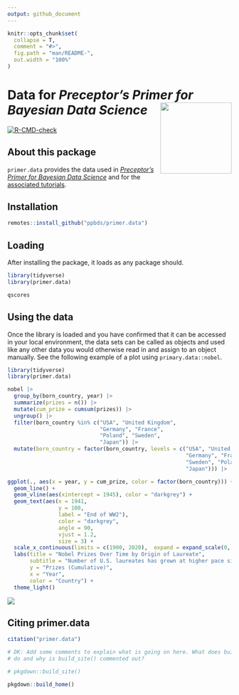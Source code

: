 ```yaml
---
output: github_document
---
```


<!-- README is generated from README.Rmd, edit ONLY this file if needed. But, after you edit it, you NEED TO KNIT IT BY HAND in order to create the new README.md, which is the thing which is actually used. -->

```r

knitr::opts_chunk$set(
  collapse = T,
  comment = "#>",
  fig.path = "man/README-",
  out.width = "100%"
)
```


# Data for *Preceptor's Primer for <br/> Bayesian Data Science* <img src="man/figures/ulysses_hex_data.png" align = "right"  width="160">

<!-- badges: start -->
[![R-CMD-check](https://github.com/PPBDS/primer.data/workflows/R-CMD-check/badge.svg)](https://github.com/PPBDS/primer.data/actions)
<!-- badges: end -->

## About this package

`primer.data` provides the data used in *[Preceptor's Primer for Bayesian Data Science](https://ppbds.github.io/primer)* and for the [associated tutorials](https://ppbds.github.io/primer.tutorials).

## Installation

```r
remotes::install_github("ppbds/primer.data")
```

## Loading

After installing the package, it loads as any package should.

```r
library(tidyverse) 
library(primer.data)

qscores
```

## Using the data

Once the library is loaded and you have confirmed that it can be accessed in your local environment, the data sets can be called as objects and used like any other data you would otherwise read in and assign to an object manually. See the following example of a plot using `primary.data::nobel`. 

```r

library(tidyverse)
library(primer.data)

nobel |>
  group_by(born_country, year) |>
  summarize(prizes = n()) |>
  mutate(cum_prize = cumsum(prizes)) |>
  ungroup() |>
  filter(born_country %in% c("USA", "United Kingdom", 
                             "Germany", "France", 
                             "Poland", "Sweden", 
                             "Japan")) |>
  mutate(born_country = factor(born_country, levels = c("USA", "United Kingdom",
                                                        "Germany", "France", 
                                                        "Sweden", "Poland", 
                                                        "Japan"))) |> 

ggplot(., aes(x = year, y = cum_prize, color = factor(born_country))) +
  geom_line() +
  geom_vline(aes(xintercept = 1945), color = "darkgrey") +
  geom_text(aes(x = 1941, 
                y = 100, 
                label = "End of WW2"), 
                color = "darkgrey", 
                angle = 90, 
                vjust = 1.2,
                size = 3) +
  scale_x_continuous(limits = c(1900, 2020),  expand = expand_scale(0, 1)) +
  labs(title = "Nobel Prizes Over Time by Origin of Laureate",
       subtitle = "Number of U.S. laureates has grown at higher pace since 1945",
       y = "Prizes (Cumulative)",
       x = "Year",
       color = "Country") +
  theme_light()


```

<!-- TW: It is also possible to have this plot created by the code chunk itself. However, it is way to large and adjusting the dimensions causes errors. I don't know why. So for the time being, including a .png file is the better solution. -->

<img src= "man/figures/readme_plot.png" align="center">


## Citing primer.data

```r
citation("primer.data")
```


```r
# DK: Add some comments to explain what is going on here. What does build_home()
# do and why is build_site() commented out?

# pkgdown::build_site()

pkgdown::build_home()
```











